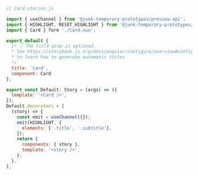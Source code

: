 ```js
// Card.stories.js

import { useChannel } from '@junk-temporary-prototypes/preview-api';
import { HIGHLIGHT, RESET_HIGHLIGHT } from '@junk-temporary-prototypes/addon-highlight';
import { Card } form './Card.vue';

export default {
  /* 👇 The title prop is optional.
  * See https://storybook.js.org/docs/angular/configure/overview#configure-story-loading
  * to learn how to generate automatic titles
  */
  title: 'Card',
  component: Card
};

export const Default: Story = (args) => ({
  template: '<Card />',
});
Default.decorators = [
  (story) => {
    const emit = useChannel({});
    emit(HIGHLIGHT, {
      elements: ['.title', '.subtitle'],
    });
    return {
      components: { story },
      template: '<story />',
    };
  },
];
```
